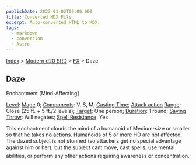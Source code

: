 ```yaml
---
publishDate: 2023-01-02T00:00:00Z
title: Converted MDX File
excerpt: Auto-converted HTML to MDX.
tags:
  - markdown
  - conversion
  - Astro
---
```


[Index](-index) > [Modern d20 SRD](modern-d20-srd-index) > [FX](modern-d20-srd-fx-index) > Daze

## Daze

Enchantment [Mind-Affecting]

[Level](modern-d20-srd-fx-level): [Mage](modern-d20-srd-classes-advanced-mage) 0; [Components](modern-d20-srd-fx-components): V, S, M; [Casting Time](modern-d20-srd-fx-casting-time); [Attack action](modern-d20-srd-combat-attack-actions) [Range](modern-d20-srd-fx-range): Close (25 ft. + 5 ft./2 levels); [Target](modern-d20-srd-fx-target): One person; [Duration](modern-d20-srd-fx-duration): 1 round; [Saving Throw](modern-d20-srd-basics-saving-throws): Will negates; [Spell Resistance](modern-d20-srd-special-abilities-spell-resistance): Yes

This enchantment clouds the mind of a humanoid of Medium-size or smaller so that he takes no actions. Humanoids of 5 or more HD are not affected. The dazed subject is not stunned (so attackers get no special advantage against him or her), but the subject cant move, cast spells, use mental abilities, or perform any other actions requiring awareness or concentration.
